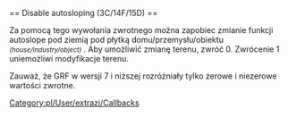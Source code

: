 <noinclude>{{pl/Development/NewGRF/inne strony|en=newgrf-specs.tt-wiki.net/wiki/Callback:_Disable_autosloping|pl=pl/Development/NewGRF/NFO Specs/Callback/Disable autosloping}}
</noinclude>== Disable autosloping (3C/14F/15D) ==

Za pomocą tego wywołania zwrotnego można zapobiec zmianie funkcji autoslope pod ziemią pod płytką domu/przemysłu/obiektu <small>''(house/industry/object)''</small> . Aby umożliwić zmianę terenu, zwróć 0. Zwrócenie 1 uniemożliwi modyfikacje terenu.

{{pl/Development/NewGRF/grfTill|7}} Zauważ, że GRF w wersji 7 i niższej rozróżniały tylko zerowe i niezerowe wartości zwrotne.

<!--[[Category:Callbacks]]-->[[Category:pl/User/extrazi/Callbacks]]